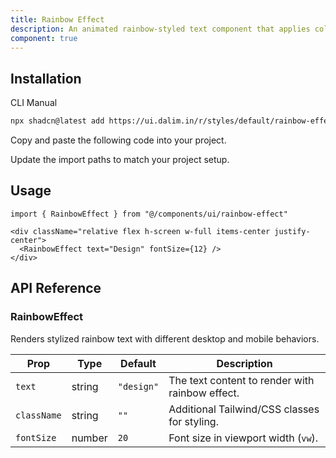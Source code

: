 ```yaml
---
title: Rainbow Effect
description: An animated rainbow-styled text component that applies colorful layered shadows on desktop and gradient text fill on mobile. Great for decorative headings and playful typography.
component: true
---
```


<ComponentPreview
  name="rainbow-effect-default"
  className="[&_.preview>[data-orientation=vertical]]:sm:max-w-[90%] **:[.preview]:min-h-[280px]"
  description="Rainbow-styled text with layered shadows on desktop and gradient fill on mobile."
  align="start"
/>

## Installation

<CodeTabs>

<TabsList>
  <TabsTrigger value="cli">CLI</TabsTrigger>
  <TabsTrigger value="manual">Manual</TabsTrigger>
</TabsList>

<TabsContent value="cli">

```bash
npx shadcn@latest add https://ui.dalim.in/r/styles/default/rainbow-effect.json
```

</TabsContent> <TabsContent value="manual"> <Steps>

<Step>Copy and paste the following code into your project.</Step>

<ComponentSource name="rainbow-effect" title="components/ui/rainbow-effect.tsx" />

<Step>Update the import paths to match your project setup.</Step>

</Steps> </TabsContent> </CodeTabs>

## Usage

```tsx  
import { RainbowEffect } from "@/components/ui/rainbow-effect"
```

```tsx showLineNumbers
<div className="relative flex h-screen w-full items-center justify-center">
  <RainbowEffect text="Design" fontSize={12} />
</div>
```

## API Reference

### RainbowEffect

Renders stylized rainbow text with different desktop and mobile behaviors.

| Prop        | Type     | Default     | Description |
|-------------|----------|-------------|-------------|
| `text`      | string   | `"design"`  | The text content to render with rainbow effect. |
| `className` | string   | `""`        | Additional Tailwind/CSS classes for styling. |
| `fontSize`  | number   | `20`        | Font size in viewport width (`vw`). |
